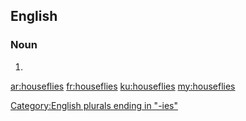 ==English==

===Noun===
{{head|en|plural}}

# {{plural of|housefly|lang=en}}

[[Category:English plurals ending in "-ies"]]

[[ar:houseflies]]
[[fr:houseflies]]
[[ku:houseflies]]
[[my:houseflies]]